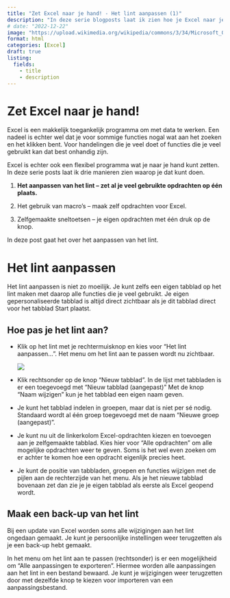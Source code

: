 ```yaml
---
title: "Zet Excel naar je hand! - Het lint aanpassen (1)"
description: "In deze serie blogposts laat ik zien hoe je Excel naar je hand kunt zetten."
# date: "2022-12-22"
image: "https://upload.wikimedia.org/wikipedia/commons/3/34/Microsoft_Office_Excel_%282019%E2%80%93present%29.svg"
format: html
categories: [Excel] 
draft: true
listing: 
  fields:
    - title
    - description
---
```


# Zet Excel naar je hand!

Excel is een makkelijk toegankelijk programma om met data te werken. Een nadeel is echter wel dat je voor sommige functies nogal wat aan het zoeken en het klikken bent. Voor handelingen die je veel doet of functies die je veel gebruikt kan dat best onhandig zijn.

Excel is echter ook een flexibel programma wat je naar je hand kunt zetten. In deze serie posts laat ik drie manieren zien waarop je dat kunt doen.

1.  **Het aanpassen van het lint -- zet al je veel gebruikte opdrachten op één plaats.**

2.  Het gebruik van macro's -- maak zelf opdrachten voor Excel.

3.  Zelfgemaakte sneltoetsen -- je eigen opdrachten met één druk op de knop.

In deze post gaat het over het aanpassen van het lint.

# Het lint aanpassen

Het lint aanpassen is niet zo moeilijk. Je kunt zelfs een eigen tabblad op het lint maken met daarop alle functies die je veel gebruikt. Je eigen gepersonaliseerde tabblad is altijd direct zichtbaar als je dit tabblad direct voor het tabblad Start plaatst.

## Hoe pas je het lint aan?

-   Klik op het lint met je rechtermuisknop en kies voor "Het lint aanpassen...". Het menu om het lint aan te passen wordt nu zichtbaar.

    ![](images/paste-061C5D72.png){.column-margin}

-   Klik rechtsonder op de knop "Nieuw tabblad". In de lijst met tabbladen is er een toegevoegd met "Nieuw tabblad (aangepast)" Met de knop "Naam wijzigen" kun je het tabblad een eigen naam geven.

-   Je kunt het tabblad indelen in groepen, maar dat is niet per sé nodig. Standaard wordt al één groep toegevoegd met de naam "Nieuwe groep (aangepast)".

-   Je kunt nu uit de linkerkolom Excel-opdrachten kiezen en toevoegen aan je zelfgemaakte tabblad. Kies hier voor "Alle opdrachten" om alle mogelijke opdrachten weer te geven. Soms is het wel even zoeken om er achter te komen hoe een opdracht eigenlijk precies heet.

-   Je kunt de positie van tabbladen, groepen en functies wijzigen met de pijlen aan de rechterzijde van het menu. Als je het nieuwe tabblad bovenaan zet dan zie je je eigen tabblad als eerste als Excel geopend wordt.

::: callout-tip
## Maak een back-up van het lint

Bij een update van Excel worden soms alle wijzigingen aan het lint ongedaan gemaakt. Je kunt je persoonlijke instellingen weer terugzetten als je een back-up hebt gemaakt.

In het menu om het lint aan te passen (rechtsonder) is er een mogelijkheid om "Alle aanpassingen te exporteren". Hiermee worden alle aanpassingen aan het lint in een bestand bewaard. Je kunt je wijzigingen weer terugzetten door met dezelfde knop te kiezen voor importeren van een aanpassingsbestand.
:::
